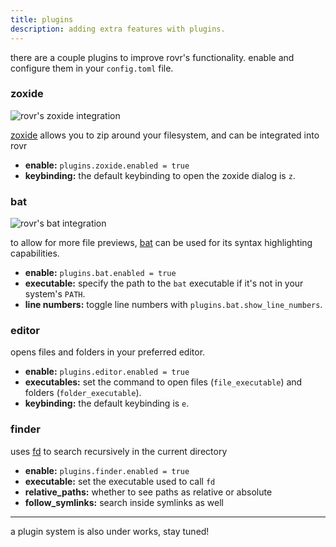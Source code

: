 ```yaml
---
title: plugins
description: adding extra features with plugins.
---
```


there are a couple plugins to improve rovr's functionality. enable and configure them in your `config.toml` file.

### zoxide

<img
  src="https://github.com/NSPC911/rovr/blob/master/img/0.1.0/rovr_zoxide.png?raw=true"
  alt="rovr's zoxide integration"
/>

[zoxide](https://github.com/ajeetdsouza/zoxide) allows you to zip around your filesystem, and can be integrated into rovr

- **enable:** `plugins.zoxide.enabled = true`
- **keybinding:** the default keybinding to open the zoxide dialog is `z`.

### bat

<img
  src="https://github.com/NSPC911/rovr/blob/master/img/0.1.0/rovr_with_bat.png?raw=true"
  alt="rovr's bat integration"
/>

to allow for more file previews, [bat](https://github.com/sharkdp/bat) can be used for its syntax highlighting capabilities.

- **enable:** `plugins.bat.enabled = true`
- **executable:** specify the path to the `bat` executable if it's not in your system's `PATH`.
- **line numbers:** toggle line numbers with `plugins.bat.show_line_numbers`.

### editor

opens files and folders in your preferred editor.

- **enable:** `plugins.editor.enabled = true`
- **executables:** set the command to open files (`file_executable`) and folders (`folder_executable`).
- **keybinding:** the default keybinding is `e`.

### finder

uses [fd](https://github.com/sharkdp/fd) to search recursively in the current directory

- **enable:** `plugins.finder.enabled = true`
- **executable:** set the executable used to call `fd`
- **relative_paths:** whether to see paths as relative or absolute
- **follow_symlinks:** search inside symlinks as well

---

a plugin system is also under works, stay tuned!

